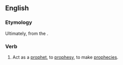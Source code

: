 ==English==

===Etymology===
Ultimately, from the {{etyl|grc|en}} {{term|προφητίζω||to prophesy|lang=grc}}.

===Verb===
{{en-verb|prophetizes|prophetizing|prophetized|prophetized}}

#Act as a [[prophet]], to [[prophesy]], to make [[prophecy|prophecies]].